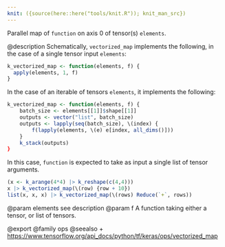 ```yaml
---
knit: ({source(here::here("tools/knit.R")); knit_man_src})
---
```

Parallel map of `function` on axis 0 of tensor(s) `elements`.

@description
Schematically, `vectorized_map` implements the following,
in the case of a single tensor input `elements`:

```r
k_vectorized_map <- function(elements, f) {
  apply(elements, 1, f)
}
```

In the case of an iterable of tensors `elements`,
it implements the following:

```r
k_vectorized_map <- function(elements, f) {
    batch_size <- elements[[1]]$shape[[1]]
    outputs <- vector("list", batch_size)
    outputs <- lapply(seq(batch_size), \(index) {
        f(lapply(elements, \(e) e[index, all_dims()]))
    }
    k_stack(outputs)
}
```

In this case, `function` is expected to take as input
a single list of tensor arguments.


```r
(x <- k_arange(4*4) |> k_reshape(c(4,4)))
x |> k_vectorized_map(\(row) {row + 10})
list(x, x, x) |> k_vectorized_map(\(rows) Reduce(`+`, rows))
```

@param elements see description
@param f A function taking either a tensor, or list of tensors.

@export
@family ops
@seealso
+ <https://www.tensorflow.org/api_docs/python/tf/keras/ops/vectorized_map>

